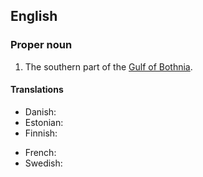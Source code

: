 ==English==
{{wikipedia}}

===Proper noun===
{{en-proper noun}}

# The southern part of the [[Gulf of Bothnia]].

====Translations====
{{trans-top|southern part of the Gulf of Bothnia}}
* Danish: {{t|da|Bottenhavet|n}}
* Estonian: {{t|et|Selkämeri}}
* Finnish: {{t+|fi|Selkämeri}}
{{trans-mid}}
* French: {{t|fr|mer de Botnie|f}}
* Swedish: {{t+|sv|Bottenhavet|n}}
{{trans-bottom}}